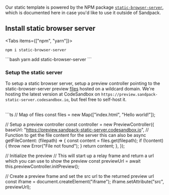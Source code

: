 
<Hero
  title="Static"
  subtitle="Run a static web server in any browser."
/>

Our static template is powered by the NPM package [`static-browser-server`](https://www.npmjs.com/package/static-browser-server), which is documented here in case you'd like to use it outside of Sandpack.

## Install static browser server

<Tabs items={["npm", "yarn"]}>
  <Tab>
```shell
npm i static-browser-server
```
  </Tab>

  <Tab>
```bash
yarn add static-browser-server
```
  </Tab>
</Tabs>

### Setup the static server

To setup a static browser server, setup a preview controller pointing to the static-browser-server preview [files](https://unpkg.com/browse/static-browser-server@latest/out/preview/) hosted on a wildcard domain. We're hosting the latest version at CodeSandbox on `https://preview.sandpack-static-server.codesandbox.io`, but feel free to self-host it. 

<br/>
```ts
// Map of files
const files = new Map<string, string>(["index.html", "Hello world!"]);

// Setup a preview controller
const controller = new PreviewController({
  baseUrl: "https://preview.sandpack-static-server.codesandbox.io",
  // Function to get the file content for the server this can also be async
  getFileContent: (filepath) => {
    const content = files.get(filepath);
    if (!content) {
        throw new Error("File not found");
    }
    return content;
  },
});

// Initialize the preview
// This will start up a relay frame and return a url which you can use to show the preview
const previewUrl = await this.previewController.initPreview();

// Create a preview frame and set the src url to the returned preview url
const iframe = document.createElement("iframe");
iframe.setAttribute("src", previewUrl);
```
